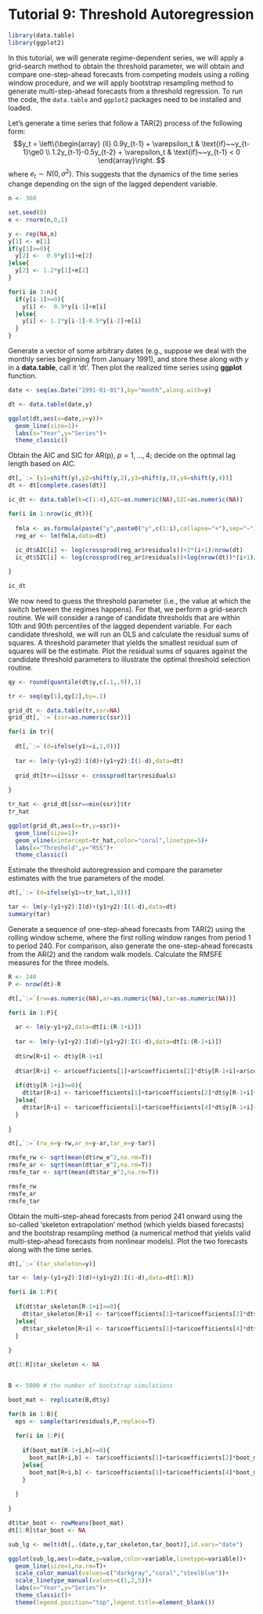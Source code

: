 # Tutorial 9: Threshold Autoregression {-}


```r
library(data.table)
library(ggplot2)
```

In this tutorial, we will generate regime-dependent series, we will apply a grid-search method to obtain the threshold parameter, we will obtain and compare one-step-ahead forecasts from competing models using a rolling window procedure, and we will apply bootstrap resampling method to generate multi-step-ahead forecasts from a threshold regression. To run the code, the `data.table` and `ggplot2` packages need to be installed and loaded.

Let's generate a time series that follow a TAR(2) process of the following form: 
$$y_t = \left\{\begin{array}
{ll}
0.9y_{t-1} + \varepsilon_t & \text{if}~~y_{t-1}\ge0 \\
1.2y_{t-1}-0.5y_{t-2} + \varepsilon_t & \text{if}~~y_{t-1} < 0
\end{array}\right.
$$
where $e_{t} \sim N(0,\sigma^2)$. This suggests that the dynamics of the time series change depending on the sign of the lagged dependent variable.

```r
n <- 360

set.seed(8)
e <- rnorm(n,0,1)

y <- rep(NA,n)
y[1] <- e[1]
if(y[1]>=0){
  y[2] <-  0.9*y[1]+e[2]
}else{
  y[2] <- 1.2*y[1]+e[2]
}

for(i in 3:n){
  if(y[i-1]>=0){
    y[i] <-  0.9*y[i-1]+e[i]
  }else{
    y[i] <- 1.2*y[i-1]-0.5*y[i-2]+e[i]
  }
}
```

Generate a vector of some arbitrary dates (e.g., suppose we deal with the monthly series beginning from January 1991), and store these along with $y$ in a **data.table**, call it 'dt'. Then plot the realized time series using **ggplot** function.

```r
date <- seq(as.Date("1991-01-01"),by="month",along.with=y)

dt <- data.table(date,y)

ggplot(dt,aes(x=date,y=y))+
  geom_line(size=1)+
  labs(x="Year",y="Series")+
  theme_classic()
```

Obtain the AIC and SIC for AR(p), $p=1,\ldots,4$; decide on the optimal lag length based on AIC.

```r
dt[,`:=`(y1=shift(y),y2=shift(y,2),y3=shift(y,3),y4=shift(y,4))]
dt <- dt[complete.cases(dt)]

ic_dt <- data.table(k=c(1:4),AIC=as.numeric(NA),SIC=as.numeric(NA))

for(i in 1:nrow(ic_dt)){
  
  fmla <- as.formula(paste("y",paste0("y",c(1:i),collapse="+"),sep="~"))
  reg_ar <- lm(fmla,data=dt)
  
  ic_dt$AIC[i] <- log(crossprod(reg_ar$residuals))+2*(i+1)/nrow(dt)
  ic_dt$SIC[i] <- log(crossprod(reg_ar$residuals))+log(nrow(dt))*(i+1)/nrow(dt)

}

ic_dt
```

We now need to guess the threshold parameter (i.e., the value at which the switch between the regimes happens). For that, we perform a grid-search routine. We will consider a range of candidate thresholds that are within 10th and 90th percentiles of the lagged dependent variable. For each candidate threshold, we will run an OLS and calculate the residual sums of squares. A threshold parameter that yields the smallest residual sum of squares will be the estimate. Plot the residual sums of squares against the candidate threshold parameters to illustrate the optimal threshold selection routine.

```r
qy <- round(quantile(dt$y,c(.1,.9)),1)

tr <- seq(qy[1],qy[2],by=.1)

grid_dt <- data.table(tr,ssr=NA)
grid_dt[,`:=`(ssr=as.numeric(ssr))]

for(i in tr){
  
  dt[,`:=`(d=ifelse(y1>=i,1,0))]
  
  tar <- lm(y~(y1+y2):I(d)+(y1+y2):I(1-d),data=dt)
  
  grid_dt[tr==i]$ssr <- crossprod(tar$residuals)
  
}

tr_hat <- grid_dt[ssr==min(ssr)]$tr
tr_hat

ggplot(grid_dt,aes(x=tr,y=ssr))+
  geom_line(size=1)+
  geom_vline(xintercept=tr_hat,color="coral",linetype=5)+
  labs(x="Threshold",y="RSS")+
  theme_classic()
```

Estimate the threshold autoregression and compare the parameter estimates with the true parameters of the model.

```r
dt[,`:=`(d=ifelse(y1>=tr_hat,1,0))]

tar <- lm(y~(y1+y2):I(d)+(y1+y2):I(1-d),data=dt)
summary(tar)
```

Generate a sequence of one-step-ahead forecasts from TAR(2) using the rolling window scheme, where the first rolling window ranges from period 1 to period 240. For comparison, also generate the one-step-ahead forecasts from the AR(2) and the random walk models. Calculate the RMSFE measures for the three models.

```r
R <- 240
P <- nrow(dt)-R

dt[,`:=`(rw=as.numeric(NA),ar=as.numeric(NA),tar=as.numeric(NA))]

for(i in 1:P){
  
  ar <- lm(y~y1+y2,data=dt[i:(R-1+i)])
  
  tar <- lm(y~(y1+y2):I(d)+(y1+y2):I(1-d),data=dt[i:(R-1+i)])
  
  dt$rw[R+i] <- dt$y[R-1+i]
  
  dt$ar[R+i] <- ar$coefficients[1]+ar$coefficients[2]*dt$y[R-1+i]+ar$coefficients[3]*dt$y[R-2+i]
  
  if(dt$y[R-1+i]>=0){
    dt$tar[R+i] <- tar$coefficients[1]+tar$coefficients[2]*dt$y[R-1+i]+tar$coefficients[3]*dt$y[R-2+i]
  }else{
    dt$tar[R+i] <- tar$coefficients[1]+tar$coefficients[4]*dt$y[R-1+i]+tar$coefficients[5]*dt$y[R-2+i]
  }
  
}

dt[,`:=`(rw_e=y-rw,ar_e=y-ar,tar_e=y-tar)]

rmsfe_rw <- sqrt(mean(dt$rw_e^2,na.rm=T))
rmsfe_ar <- sqrt(mean(dt$ar_e^2,na.rm=T))
rmsfe_tar <- sqrt(mean(dt$tar_e^2,na.rm=T))

rmsfe_rw
rmsfe_ar
rmsfe_tar
```

Obtain the multi-step-ahead forecasts from period 241 onward using the so-called 'skeleton extrapolation' method (which yields biased forecasts) and the bootstrap resampling method (a numerical method that yields valid multi-step-ahead forecasts from nonlinear models). Plot the two forecasts along with the time series.

```r
dt[,`:=`(tar_skeleton=y)]

tar <- lm(y~(y1+y2):I(d)+(y1+y2):I(1-d),data=dt[1:R])

for(i in 1:P){
  
  if(dt$tar_skeleton[R-1+i]>=0){
    dt$tar_skeleton[R+i] <- tar$coefficients[1]+tar$coefficients[2]*dt$tar_skeleton[R-1+i]+tar$coefficients[3]*dt$tar_skeleton[R-2+i]
  }else{
    dt$tar_skeleton[R+i] <- tar$coefficients[1]+tar$coefficients[4]*dt$tar_skeleton[R-1+i]+tar$coefficients[5]*dt$tar_skeleton[R-2+i]
  }
  
}

dt[1:R]$tar_skeleton <- NA


B <- 5000 # the number of bootstrap simulations

boot_mat <- replicate(B,dt$y)

for(b in 1:B){
  eps <- sample(tar$residuals,P,replace=T)
  
  for(i in 1:P){
    
    if(boot_mat[R-1+i,b]>=0){
      boot_mat[R+i,b] <- tar$coefficients[1]+tar$coefficients[2]*boot_mat[R-1+i,b]+tar$coefficients[3]*boot_mat[R-2+i,b]+eps[i]
    }else{
      boot_mat[R+i,b] <- tar$coefficients[1]+tar$coefficients[4]*boot_mat[R-1+i,b]+tar$coefficients[5]*boot_mat[R-2+i,b]+eps[i]
    }
    
  }
  
}

dt$tar_boot <- rowMeans(boot_mat)
dt[1:R]$tar_boot <- NA

sub_lg <- melt(dt[,.(date,y,tar_skeleton,tar_boot)],id.vars="date")

ggplot(sub_lg,aes(x=date,y=value,color=variable,linetype=variable))+
  geom_line(size=1,na.rm=T)+
  scale_color_manual(values=c("darkgray","coral","steelblue"))+
  scale_linetype_manual(values=c(1,2,5))+
  labs(x="Year",y="Series")+
  theme_classic()+
  theme(legend.position="top",legend.title=element_blank())
```

